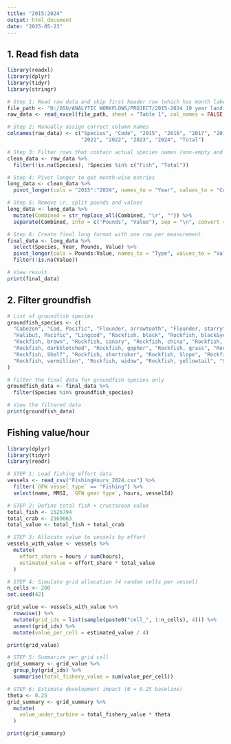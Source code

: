 ```yaml
---
title: "2015:2024"
output: html_document
date: "2025-05-23"
---
```


## 1. Read fish data
```r
library(readxl)
library(dplyr)
library(tidyr)
library(stringr)

# Step 1: Read raw data and skip first header row (which has month labels)
file_path <- "D:/OSU/ANALYTIC WORKFLOWS/PROJECT/2015-2024 10 year landings.xlsx"
raw_data <- read_excel(file_path, sheet = "Table 1", col_names = FALSE, skip = 1)

# Step 2: Manually assign correct column names
colnames(raw_data) <- c("Species", "Code", "2015", "2016", "2017", "2018", "2019", "2020",
                        "2021", "2022", "2023", "2024", "Total")

# Step 3: Filter rows that contain actual species names (non-empty and not header)
clean_data <- raw_data %>%
  filter(!is.na(Species), !Species %in% c("Fish", "Total"))

# Step 4: Pivot longer to get month-wise entries
long_data <- clean_data %>%
  pivot_longer(cols = "2015":"2024", names_to = "Year", values_to = "Combined")

# Step 5: Remove \r, split pounds and values
long_data <- long_data %>%
  mutate(Combined = str_replace_all(Combined, "\r", "")) %>%
  separate(Combined, into = c("Pounds", "Value"), sep = "\n", convert = TRUE)

# Step 6: Create final long format with one row per measurement
final_data <- long_data %>%
  select(Species, Year, Pounds, Value) %>%
  pivot_longer(cols = Pounds:Value, names_to = "Type", values_to = "Value") %>%
  filter(!is.na(Value))

# View result
print(final_data)
```

## 2. Filter groundfish
```r
# List of groundfish species
groundfish_species <- c(
  "Cabezon", "Cod, Pacific", "Flounder, arrowtooth", "Flounder, starry", "Greenling sp.",
  "Halibut, Pacific", "Lingcod", "Rockfish, black", "Rockfish, black&yellow", "Rockfish, blue",
  "Rockfish, brown", "Rockfish, canary", "Rockfish, china", "Rockfish, copper",
  "Rockfish, darkblotched", "Rockfish, gopher", "Rockfish, grass", "Rockfish, Rougheye/blacks",
  "Rockfish, Shelf", "Rockfish, shortraker", "Rockfish, Slope", "Rockfish, tiger",
  "Rockfish, vermillion", "Rockfish, widow", "Rockfish, yellowtail", "Sablefish"
)

# Filter the final data for groundfish species only
groundfish_data <- final_data %>% 
  filter(Species %in% groundfish_species)

# View the filtered data
print(groundfish_data)
```


## Fishing value/hour

```r
library(dplyr)
library(tidyr)
library(readr)

# STEP 1: Load fishing effort data
vessels <- read_csv("FishingHours_2024.csv") %>%
  filter(`GFW vessel type` == "Fishing") %>%
  select(name, MMSI, `GFW gear type`, hours, vesselId)

# STEP 2: Define total fish + crustacean value
total_fish <- 1526794
total_crab <- 2169063
total_value <- total_fish + total_crab

# STEP 3: Allocate value to vessels by effort
vessels_with_value <- vessels %>%
  mutate(
    effort_share = hours / sum(hours),
    estimated_value = effort_share * total_value
  )

# STEP 4: Simulate grid allocation (4 random cells per vessel)
n_cells <- 200
set.seed(42)

grid_value <- vessels_with_value %>%
  rowwise() %>%
  mutate(grid_ids = list(sample(paste0("cell_", 1:n_cells), 4))) %>%
  unnest(grid_ids) %>%
  mutate(value_per_cell = estimated_value / 4)

print(grid_value)
```


```r
# STEP 5: Summarize per grid cell
grid_summary <- grid_value %>%
  group_by(grid_ids) %>%
  summarise(total_fishery_value = sum(value_per_cell))

# STEP 6: Estimate development impact (θ = 0.25 baseline)
theta <- 0.25
grid_summary <- grid_summary %>%
  mutate(
    value_under_turbine = total_fishery_value * theta
  )

print(grid_summary)
```



